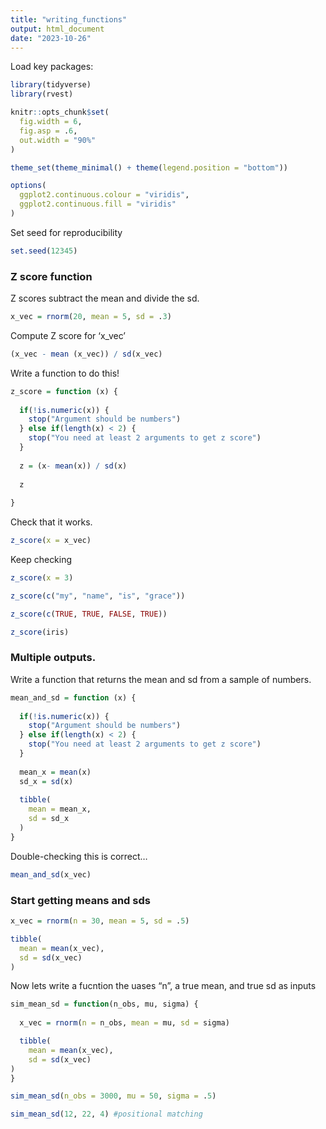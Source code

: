 ```yaml
---
title: "writing_functions"
output: html_document
date: "2023-10-26"
---
```


Load key packages: 

```r
library(tidyverse)
library(rvest)

knitr::opts_chunk$set(
  fig.width = 6,
  fig.asp = .6,
  out.width = "90%"
)

theme_set(theme_minimal() + theme(legend.position = "bottom"))

options(
  ggplot2.continuous.colour = "viridis",
  ggplot2.continuous.fill = "viridis"
)

```

Set seed for reproducibility 
```r
set.seed(12345)
```

### Z score function

Z scores subtract the mean and divide the sd. 
```r
x_vec = rnorm(20, mean = 5, sd = .3)
```
 
Compute Z score for 'x_vec'
```r
(x_vec - mean (x_vec)) / sd(x_vec)
```

Write a function to do this! 
```r
z_score = function (x) {
  
  if(!is.numeric(x)) {
    stop("Argument should be numbers")
  } else if(length(x) < 2) {
    stop("You need at least 2 arguments to get z score")
  }
  
  z = (x- mean(x)) / sd(x)
  
  z
  
}
```

Check that it works. 
```r
z_score(x = x_vec)
```

Keep checking 
```r
z_score(x = 3)

z_score(c("my", "name", "is", "grace"))

z_score(c(TRUE, TRUE, FALSE, TRUE))

z_score(iris)
```

### Multiple outputs. 

Write a function that returns the mean and sd from a sample of numbers. 
```r
mean_and_sd = function (x) {
  
  if(!is.numeric(x)) {
    stop("Argument should be numbers")
  } else if(length(x) < 2) {
    stop("You need at least 2 arguments to get z score")
  }
  
  mean_x = mean(x)
  sd_x = sd(x)
  
  tibble(
    mean = mean_x,
    sd = sd_x
  )
}
```

Double-checking this is correct... 
```r
mean_and_sd(x_vec)
```


### Start getting means and sds
```r
x_vec = rnorm(n = 30, mean = 5, sd = .5)

tibble(
  mean = mean(x_vec),
  sd = sd(x_vec)
)
```

Now lets write a fucntion the uases "n", a true mean, and true sd as inputs
```r
sim_mean_sd = function(n_obs, mu, sigma) {
  
  x_vec = rnorm(n = n_obs, mean = mu, sd = sigma)

  tibble(
    mean = mean(x_vec),
    sd = sd(x_vec)
)
}

sim_mean_sd(n_obs = 3000, mu = 50, sigma = .5)

sim_mean_sd(12, 22, 4) #positional matching

```

